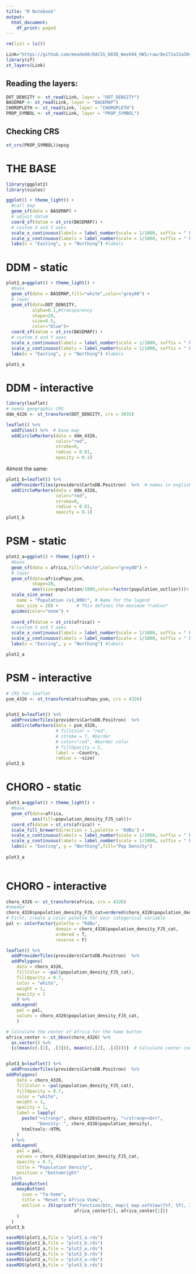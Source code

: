 ```yaml
---
title: "R Notebook"
output:
  html_document:
    df_print: paged
---
```


```r
rm(list = ls())

Link="https://github.com/meade68/DACSS_603D_Week04_HW1/raw/0e172a33a3842ccd5c0ac9c71e15097a3b1aa9a6/EUROPE_3035.gpkg"
library(sf)
st_layers(Link)
```

## Reading the layers:

```r
DOT_DENSITY <- st_read(Link, layer = "DOT_DENSITY")
BASEMAP <- st_read(Link, layer = "BASEMAP")
CHOROPLETH <- st_read(Link, layer = "CHOROPLETH")
PROP_SYMBOL <- st_read(Link, layer = "PROP_SYMBOL")

```

## Checking CRS

```r
st_crs(PROP_SYMBOL)$epsg
```

# THE BASE

```r
library(ggplot2)
library(scales)

ggplot() + theme_light() +
  #call map
  geom_sf(data = BASEMAP) + 
  # adjust datum 
  coord_sf(datum = st_crs(BASEMAP)) + 
  # custom X and Y axes
  scale_x_continuous(labels = label_number(scale = 1/1000, suffix = " km")) +
  scale_y_continuous(labels = label_number(scale = 1/1000, suffix = " km")) +
  labs(x = "Easting", y = "Northing") #labels
```

# DDM - static

```r
plot1_a=ggplot() + theme_light() +
  #base
  geom_sf(data = BASEMAP,fill="white",color="grey80") +
  # layer
  geom_sf(data=DOT_DENSITY,
          alpha=0.1,#transparency
          shape=20,
          size=0.5,
          color="blue")+
  coord_sf(datum = st_crs(BASEMAP)) + 
  # custom X and Y axes
  scale_x_continuous(labels = label_number(scale = 1/1000, suffix = " km")) +
  scale_y_continuous(labels = label_number(scale = 1/1000, suffix = " km")) +
  labs(x = "Easting", y = "Northing") #labels

plot1_a
```

# DDM - interactive

```r
library(leaflet)
# needs geographic CRS
ddm_4326 <- st_transform(DOT_DENSITY, crs = 3035)

leaflet() %>%
  addTiles() %>%  # base map
  addCircleMarkers(data = ddm_4326,
                   color="red",
                   stroke=0,
                   radius = 0.01,
                   opacity = 0.1)
```

Almost the same:

```r
plot1_b=leaflet() %>%
  addProviderTiles(providers$CartoDB.Positron)  %>%  # names in english
  addCircleMarkers(data = ddm_4326,
                   color="red",
                   stroke=0,
                   radius = 0.01,
                   opacity = 0.1)
plot1_b
```

# PSM - static

```r
plot2_a=ggplot() + theme_light() +
  #base
  geom_sf(data = africa,fill="white",color="grey80") +
  # layer
  geom_sf(data=africaPopu_psm,
          shape=20,
          aes(size=population/1000,color=factor(population_outlier)))+
  scale_size_area(
    name = "Population (x1,000)", # Name for the legend
    max_size = 20) +       # This defines the maximum *radius*
  guides(color="none") + 
  
  coord_sf(datum = st_crs(africa)) + 
  # custom X and Y axes
  scale_x_continuous(labels = label_number(scale = 1/1000, suffix = " km")) +
  scale_y_continuous(labels = label_number(scale = 1/1000, suffix = " km")) +
  labs(x = "Easting", y = "Northing") #labels

plot2_a  
```

# PSM - interactive

```r
# CRS for leaflet
psm_4326 <- st_transform(africaPopu_psm, crs = 4326)


plot2_b=leaflet() %>%
  addProviderTiles(providers$CartoDB.Positron)  %>%  
  addCircleMarkers(data = psm_4326,
                   # fillColor = "red",
                   # stroke = T, #border
                   # color="red", #border color
                   # fillOpacity = 1,
                   label = ~Country,
                   radius = ~size)
plot2_b
```

# CHORO - static

```r
plot3_a=ggplot() + theme_light() +
  #base
  geom_sf(data=africa,
          aes(fill=population_density_FJ5_cat))+
  coord_sf(datum = st_crs(africa)) +
  scale_fill_brewer(direction = 1,palette = 'RdBu') + 
  scale_x_continuous(labels = label_number(scale = 1/1000, suffix = " km")) +
  scale_y_continuous(labels = label_number(scale = 1/1000, suffix = " km")) +
  labs(x = "Easting", y = "Northing",fill="Pop Density")
  
plot3_a
  
```

# CHORO - interactive

```r
choro_4326 <- st_transform(africa, crs = 4326)
#needed
choro_4326$population_density_FJ5_cat=ordered(choro_4326$population_density_FJ5_cat)
# First, create a color palette for your categorical variable
pal <- colorFactor(palette = "RdBu",
                   domain = choro_4326$population_density_FJ5_cat,
                   ordered = T,
                   reverse = F)

leaflet() %>%
  addProviderTiles(providers$CartoDB.Positron)  %>% 
  addPolygons(
    data = choro_4326,
    fillColor = ~pal(population_density_FJ5_cat),
    fillOpacity = 0.7,
    color = "white",
    weight = 1,
    opacity = 1
    ) %>%
  addLegend(
    pal = pal,
    values = choro_4326$population_density_FJ5_cat,
    )
```

```r
# Calculate the center of Africa for the home button
africa_center <- st_bbox(choro_4326) %>% 
  as.vector() %>% 
  {c(mean(c(.[1], .[3])), mean(c(.[2], .[4])))}  # Calculate center coordinates


plot3_b=leaflet() %>%
  addProviderTiles(providers$CartoDB.Positron)  %>% 
addPolygons(
    data = choro_4326,
    fillColor = ~pal(population_density_FJ5_cat),
    fillOpacity = 0.7,
    color = "white",
    weight = 1,
    opacity = 1,
    label = lapply(
      paste("<strong>", choro_4326$Country, "</strong><br>",
            "Density: ", choro_4326$population_density),
      htmltools::HTML
    )
  ) %>%
  addLegend(
    pal = pal,
    values = choro_4326$population_density_FJ5_cat,
    opacity = 0.7,
    title = "Population Density",
    position = "bottomright"
  )%>%
  addEasyButton(
    easyButton(
      icon = "fa-home", 
      title = "Reset to Africa View",
      onClick = JS(sprintf("function(btn, map){ map.setView([%f, %f], 3); }", 
                          africa_center[2], africa_center[1]))
    )
  )
plot3_b
```

```r
saveRDS(plot1_a,file = "plot1_a.rds")
saveRDS(plot1_b,file = "plot1_b.rds")
saveRDS(plot2_a,file = "plot2_a.rds")
saveRDS(plot2_b,file = "plot2_b.rds")
saveRDS(plot3_a,file = "plot3_a.rds")
saveRDS(plot3_b,file = "plot3_b.rds")
```
